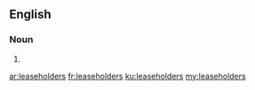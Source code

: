 ==English==

===Noun===
{{head|en}}

# {{plural of|leaseholder}}

[[ar:leaseholders]]
[[fr:leaseholders]]
[[ku:leaseholders]]
[[my:leaseholders]]